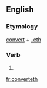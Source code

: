 ==English==

===Etymology===
[[convert]] + [[-eth]]

===Verb===
{{head|en}}

# {{en-archaic third-person singular of|convert}}

[[fr:converteth]]